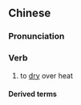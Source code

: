 {{also|烘干}}
==Chinese==
{{zh-forms|s=烘干}}

===Pronunciation===
{{zh-pron
|m=hōnggān
|c=hong3 gon1
|cat=v
}}

===Verb===
{{zh-verb}}

# to [[dry]] over heat

====Derived terms====
{{zh-der|烘乾機}}